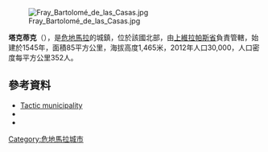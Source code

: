 [[Image:Fray_Bartolomé_de_las_Casas.jpg|thumb]]

{{Coord|15|19|0|N|90|21|4|W|display=title}}

'''塔克蒂克'''（{{lang-es|Tactic}}），是[[危地馬拉|危地馬拉]]的城鎮，位於該國北部，由[[上維拉帕斯省|上維拉帕斯省]]負責管轄，始建於1545年，面積85平方公里，海拔高度1,465米，2012年人口30,000，人口密度每平方公里352人。

==參考資料==
*[http://www.munitactic.gob.gt/ Tactic municipality] {{Wayback|url=http://www.munitactic.gob.gt/ |date=20201125223300 }}
* {{cite web|url=http://www.munitactic.gob.gt/|website=Tactic municipaly website|title=Official Tactic page|language=es|accessdate=23 January 2014|archive-date=2020-11-25|archive-url=https://web.archive.org/web/20201125223300/https://munitactic.gob.gt/|dead-url=no}}
* {{cite web|url=http://www.chimaltenango.org/departamentos/region-norte/alta-verapaz/tactic|title=Tactic|website=Chimaltenango website|language=es|accessdate=23 January 2014|archive-url=https://web.archive.org/web/20140523085208/http://www.chimaltenango.org/departamentos/region-norte/alta-verapaz/tactic|archive-date=2014-05-23|dead-url=yes}}

{{Guatemala-geo-stub}}
[[Category:危地馬拉城市|Category:危地馬拉城市]]